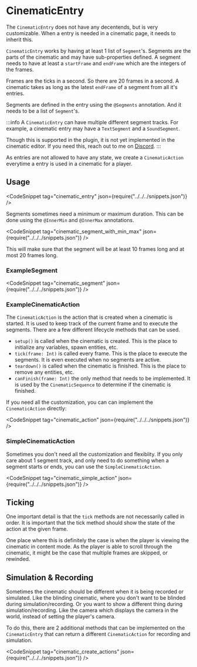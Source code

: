
# CinematicEntry

The `CinematicEntry` does not have any decentends, but is very customizable. When a entry is needed in a cinematic page, it needs to inherit this.

`CinematicEntry` works by having at least 1 list of `Segment`'s. Segments are the parts of the cinematic and may have sub-properties defined. A segment needs to have at least a `startFrame` and `endFrame` which are the integers of the frames.

Frames are the ticks in a second. So there are 20 frames in a second. A cinematic takes as long as the latest `endFrame` of a segment from all it's entries.

Segments are defined in the entry using the `@Segments` annotation. And it needs to be a list of `Segment`'s.


:::info
A `CinematicEntry` can have multiple different segment tracks. 
For example, a cinematic entry may have a `TextSegment` and a `SoundSegment`. 

Though this is supported in the plugin, it is not yet implemented in the cinematic editor.
If you need this, reach out to me on [Discord](https://discord.gg/HtbKyuDDBw).
:::

As entries are not allowed to have any state, we create a `CinematicAction` everytime a entry is used in a cinematic for a player.

## Usage
<CodeSnippet tag="cinematic_entry" json={require("../../../snippets.json")} />

Segments sometimes need a minimum or maximum duration. This can be done using the `@InnerMin` and `@InnerMax` annotations. 

<CodeSnippet tag="cinematic_segment_with_min_max" json={require("../../../snippets.json")} />

This will make sure that the segment will be at least 10 frames long and at most 20 frames long.

### ExampleSegment 
<CodeSnippet tag="cinematic_segment" json={require("../../../snippets.json")} />

### ExampleCinematicAction

The `CinematicAction` is the action that is created when a cinematic is started. It is used to keep track of the current frame and to execute the segments.
There are a few different lifecycle methods that can be used.

- `setup()` is called when the cinematic is created. This is the place to initialize any variables, spawn entities, etc.
- `tick(frame: Int)` is called every frame. This is the place to execute the segments. It is even executed when no segments are active.
- `teardown()` is called when the cinematic is finished. This is the place to remove any entities, etc.
- `canFinish(frame: Int)` the only method that needs to be implemented. It is used by the `CinematicSequence` to determine if the cinematic is finished.

If you need all the customization, you can can implement the `CinematicAction` directly:

<CodeSnippet tag="cinematic_action" json={require("../../../snippets.json")} />

### SimpleCinematicAction
Sometimes you don't need all the customization and flexiblity. If you only care about 1 segment track, and only need to do something when a segment starts or ends, you can use the `SimpleCinematicAction`.

<CodeSnippet tag="cinematic_simple_action" json={require("../../../snippets.json")} />

## Ticking 

One important detail is that the `tick` methods are not necessarily called in order.
It is important that the tick method should show the state of the action at the given frame.

One place where this is definitely the case is when the player is viewing the cinematic in content mode.
As the player is able to scroll through the cinematic, it might be the case that multiple frames are skipped, or rewinded.

## Simulation & Recording

Sometimes the cinematic should be different when it is being recorded or simulated.
Like the blinding cinematic, where you don't want to be blinded during simulation/recording.
Or you want to show a different thing during simulation/recording.
Like the camera which displays the camera in the world, instead of setting the player's camera.

To do this, there are 2 additional methods that can be implemented on the `CinematicEntry` that can return a different `CinematicAction` for recording and simulation.

<CodeSnippet tag="cinematic_create_actions" json={require("../../../snippets.json")} />
